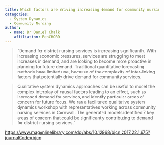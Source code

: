 ```yaml
---
title: Which factors are driving increasing demand for community nursing? A qualitative System Dynamics approach
categories:
  - System Dynamics
  - Community Nursing
author:
  - name: Dr Daniel Chalk
    affiliation: PenCHORD
---
```


> "Demand for district nursing services is increasing significantly. With increasing economic pressures, services are struggling to meet increases in demand, and are looking to become more proactive in planning for future demand. Traditional quantitative forecasting methods have limited use, because of the complexity of inter-linking factors that potentially drive demand for community services.

> Qualitative system dynamics approaches can be useful to model the complex interplay of causal factors leading to an effect, such as increased demand for services, and identify particular areas of concern for future focus. We ran a facilitated qualitative system dynamics workshop with representatives working across community nursing services in Cornwall. The generated models identified 7 key areas of concern that could be significantly contributing to demand for district nursing services."

<https://www.magonlinelibrary.com/doi/abs/10.12968/bjcn.2017.22.1.675?journalCode=bjcn>